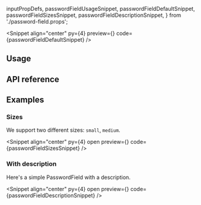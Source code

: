   inputPropDefs,
  passwordFieldUsageSnippet,
  passwordFieldDefaultSnippet,
  passwordFieldSizesSnippet,
  passwordFieldDescriptionSnippet,
} from './password-field.props';

<PageTitle
  title="PasswordField"
  description="A password field component for your forms."
/>

<Snippet
  align="center"
  py={4}
  preview={<PasswordFieldSnippet story="WithLabel" />}
  code={passwordFieldDefaultSnippet}
/>

## Usage

<CodeBlock code={passwordFieldUsageSnippet} />

## API reference

<PropsTable data={inputPropDefs} />

## Examples

### Sizes

We support two different sizes: `small`, `medium`.

<Snippet
  align="center"
  py={4}
  open
  preview={<PasswordFieldSnippet story="Sizes" />}
  code={passwordFieldSizesSnippet}
/>

### With description

Here's a simple PasswordField with a description.

<Snippet
  align="center"
  py={4}
  open
  preview={<PasswordFieldSnippet story="WithDescription" />}
  code={passwordFieldDescriptionSnippet}
/>

<Theming component="PasswordField" />

<ChangelogComponent component="password-field" />
